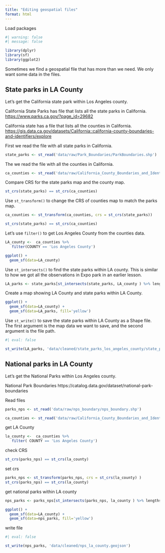 ```yaml
---
title: "Editing geospatial files"
format: html
---
```


Load packages

```r
#| warning: false
#| message: false

library(dplyr)
library(sf)
library(ggplot2)
```

Sometimes we find a geospatial file that has more than we need. We only want some data in the files.

## State parks in LA County

Let's get the California state park within Los Angeles county.

California State Parks has file that lists all the state parks in California. <https://www.parks.ca.gov/?page_id=29682>

California state has a file that lists all the counties in California. <https://gis.data.ca.gov/datasets/California::california-county-boundaries-and-identifiers/explore>

First we read the file with all state parks in California.

```r
state_parks <- st_read('data/raw/Park_Boundaries/ParkBoundaries.shp')
```

The we read the file with all the counties in California.

```r
ca_counties <- st_read('data/raw/California_County_Boundaries_and_Identifiers_Blue_Version_view_2716745428963682036/California_County_Boundaries_and_Identifiers.shp')


```

Compare CRS for the state parks map and the county map.

```r
st_crs(state_parks) == st_crs(ca_counties)

```

Use `st_transform()` to change the CRS of counties map to match the parks map.

```r

ca_counties <- st_transform(ca_counties, crs = st_crs(state_parks))

st_crs(state_parks) == st_crs(ca_counties)
```

Let's use `filter()` to get Los Angeles County from the counties data.

```r
LA_county <-  ca_counties %>%
   filter(COUNTY == 'Los Angeles County')

```

```r

ggplot() +
  geom_sf(data=LA_county)
```

Use `st_intersects()` to find the state parks within LA county. This is similar to how we got all the observations in Expo park in an earlier lesson.

```r

LA_parks <- state_parks[st_intersects(state_parks, LA_county ) %>% lengths > 0,]
```

Create a map showing LA County and state parks within LA County.

```r

ggplot() +
  geom_sf(data=LA_county) + 
  geom_sf(data=LA_parks, fill='yellow') 

```

Use `st_write()` to save the state parks within LA County as a Shape file. The first argument is the map data we want to save, and the second argument is the file path.

```r
#| eval: false

st_write(LA_parks, 'data/cleaned/state_parks_los_angeles_county/state_parks_los_angeles_county.shp')
```

## National parks in LA County

Let's get the National Parks within Los Angeles county.

National Park Boundaries https://catalog.data.gov/dataset/national-park-boundaries

Read files

```r
parks_nps <- st_read('data/raw/nps_boundary/nps_boundary.shp')

ca_counties <- st_read('data/raw/California_County_Boundaries_and_Identifiers_Blue_Version_view_2716745428963682036/California_County_Boundaries_and_Identifiers.shp')


```

get LA County

```r
la_county <-  ca_counties %>%
   filter( COUNTY == 'Los Angeles County')
```

check CRS

```r
st_crs(parks_nps) == st_crs(la_county)
```

set crs

```r
parks_nps <- st_transform(parks_nps, crs = st_crs(la_county) )
st_crs(parks_nps) == st_crs(la_county)
```

get national parks within LA county

```r

nps_parks <- parks_nps[st_intersects(parks_nps, la_county ) %>% lengths > 0,]

ggplot() +
  geom_sf(data=LA_county) + 
  geom_sf(data=nps_parks, fill='yellow') 

```

write file

```r
#| eval: false

st_write(nps_parks, 'data/cleaned/nps_la_county.geojson')
```
